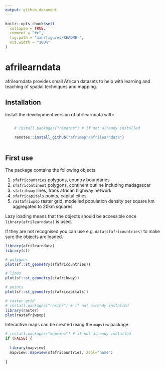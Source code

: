 ```yaml
---
output: github_document
---
```


<!-- README.md is generated from README.Rmd. Please edit that file -->
<!-- used devtools::build_readme() to update the md -->

```r
knitr::opts_chunk$set(
  collapse = TRUE,
  comment = "#>",
  fig.path = "man/figures/README-",
  out.width = "100%"
)
```

# afrilearndata

<!-- badges: start -->
<!-- badges: end -->

afrilearndata provides small African datasets to help with learning and teaching of spatial techniques and mapping.

## Installation

Install the development version of afrilearndata with:

``` r

    # install.packages("remotes") # if not already installed
    
    remotes::install_github("afrimapr/afrilearndata")
    
```

## First use

The package contains the following objects 

1. `sfafricountries`    polygons, country boundaries
1. `sfafricontinent`    polygons, continent outline including madagascar
1. `sfafrihway`         lines, trans african highway network
1. `sfafricapitals`     points, capital cities
1. `rastafriwpop`       raster grid, modelled population density per square km aggregated to 20km squares

Lazy loading means that the objects should be accessible once `library(afrilearndata)` is used.

If they are not recognised you can use e.g. `data(sfafricountries)` to make sure the objects are loaded.

```r

library(afrilearndata)
library(sf)

# polygons
plot(sf::st_geometry(sfafricountries))

```

```r

# lines
plot(sf::st_geometry(sfafrihway))

```

```r

# points
plot(sf::st_geometry(sfafricapitals))

```


```r

# raster grid
# install.packages("raster") # if not already installed
library(raster)
plot(rastafriwpop)

```

Interactive maps can be created using the `mapview` package.

```r

# install.packages("mapview") # if not already installed
if (FALSE) {
  
  library(mapview)
  mapview::mapview(sfafricountries, zcol="name")  
  
}


```


